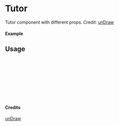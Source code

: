 
<Meta of={Tutor} title="unDraw/Tutor" />

# Tutor

Tutor component with different props.
Credit: [unDraw](https://undraw.co/illustrations)

#### Example

<Canvas of={Tutor.Primary} />

## Usage

```ts
import { Tutor } from "yadl-ui";

const Example = () => {
  return (
      <Tutor />
  );
};

export default Example;
```

#### Credits
[unDraw](https://undraw.co/illustrations)
